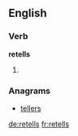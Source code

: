 ==English==

===Verb===
'''retells'''

# {{third-person singular of|retell}}

===Anagrams===
* [[tellers#English|tellers]]

[[de:retells]]
[[fr:retells]]